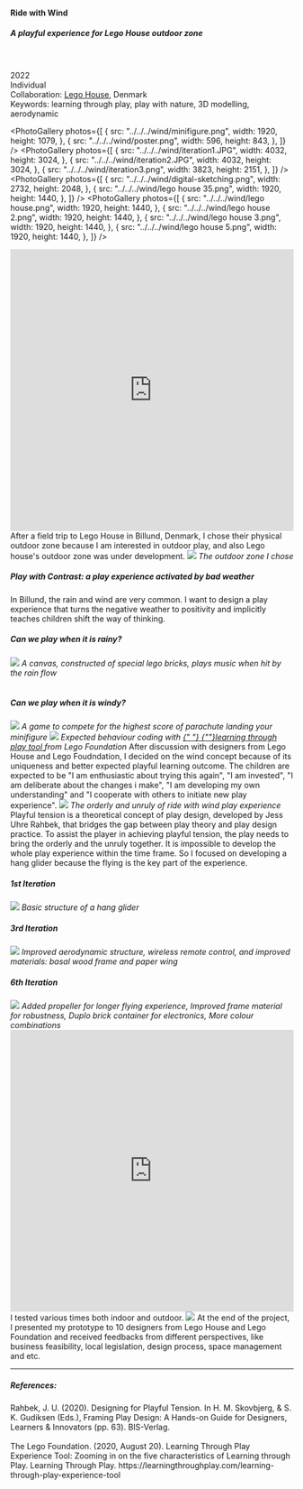 
<TextLayout>
  <h4>Ride with Wind</h4>
  <h5>A playful experience for Lego House outdoor zone</h5>
  <br />
  <br />
  2022 <br />
  Individual
  <br />
  Collaboration:
  <a href="https://legohouse.com/da-dk/"> Lego House</a>, Denmark
  <br />
  Keywords: learning through play, play with nature, 3D modelling, aerodynamic
</TextLayout>

<PhotoGallery
  photos={[
    {
      src: "../../../wind/minifigure.png",
      width: 1920,
      height: 1079,
    },
    {
      src: "../../../wind/poster.png",
      width: 596,
      height: 843,
    },
  ]}
/>
<PhotoGallery
  photos={[
    {
      src: "../../../wind/iteration1.JPG",
      width: 4032,
      height: 3024,
    },
    {
      src: "../../../wind/iteration2.JPG",
      width: 4032,
      height: 3024,
    },
    {
      src: "../../../wind/iteration3.png",
      width: 3823,
      height: 2151,
    },
  ]}
/>
<PhotoGallery
  photos={[
    {
      src: "../../../wind/digital-sketching.png",
      width: 2732,
      height: 2048,
    },
    {
      src: "../../../wind/lego house 35.png",
      width: 1920,
      height: 1440,
    },
  ]}
/>
<PhotoGallery
  photos={[
    {
      src: "../../../wind/lego house.png",
      width: 1920,
      height: 1440,
    },
    {
      src: "../../../wind/lego house 2.png",
      width: 1920,
      height: 1440,
    },
    {
      src: "../../../wind/lego house 3.png",
      width: 1920,
      height: 1440,
    },
    {
      src: "../../../wind/lego house 5.png",
      width: 1920,
      height: 1440,
    },
  ]}
/>
<iframe
  width="100%"
  height="500"
  src="https://www.youtube.com/embed/xWhQBq1fHEk"
  title="YouTube video player"
  frameborder="0"
  allow="accelerometer; autoplay; clipboard-write; encrypted-media; gyroscope; picture-in-picture; web-share"
  allowfullscreen
></iframe>

<TextLayout>
<Title>
  <h4>Introduction</h4>
</Title>

<Text>
  After a field trip to Lego House in Billund, Denmark, I chose their physical
  outdoor zone because I am interested in outdoor play, and also Lego house's
  outdoor zone was under development.
</Text>
<img src="../../../wind/whitezone.png" />
<i>The outdoor zone I chose</i>

<Title>
  <h4>Design Ideas</h4>
</Title>
<h5>Play with Contrast: a play experience activated by bad weather</h5>
<Text>
  In Billund, the rain and wind are very common. I want to design a play
  experience that turns the negative weather to positivity and implicitly
  teaches children shift the way of thinking.
</Text>

<h5>Can we play when it is rainy?</h5>
<img src="../../../wind/rain.png" />
<i>
  A canvas, constructed of special lego bricks, plays music when hit by the rain
  flow
</i>
<br />
<br />
<h5>Can we play when it is windy?</h5>
<img src="../../../wind/wind.png" />
<i>
  A game to compete for the highest score of parachute landing your minifigure
</i>

<Title>
  <h4>Play Theory: Learning through Play</h4>
</Title>
<img src="../../../wind/play-experience.png" />
<i>
  Expected behaviour coding with
  <a href="https://learningthroughplay.com/explore-the-research/the-scientific-case-for-learning-through-play">
    {" "}
    {""}learning through play tool
  </a> from Lego Foundation
</i>
<Text>
  After discussion with designers from Lego House and Lego Foudndation, I
  decided on the wind concept because of its uniqueness and better expected
  playful learning outcome. The children are expected to be "I am enthusiastic
  about trying this again", "I am invested", "I am deliberate about the changes
  i make", "I am developing my own understanding" and "I cooperate with others
  to initiate new play experience".
</Text>

<Title>
  <h4>Play Theory: Playful Tension</h4>
</Title>
<img src="../../../wind/tension.png" />
<i>The orderly and unruly of ride with wind play experience</i>
<Text>
  Playful tension is a theoretical concept of play design, developed by Jess
  Uhre Rahbek, that bridges the gap between play theory and play design
  practice. To assist the player in achieving playful tension, the play needs to
  bring the orderly and the unruly together.
</Text>

<Title>
  <h4>Hang Glider Design</h4>
</Title>
<Text>
  It is impossible to develop the whole play experience within the time frame.
  So I focused on developing a hang glider because the flying is the key part of
  the experience.
</Text>
<h5>1st Iteration</h5>
<img src="../../../wind/iteration1.JPG" />
<i>Basic structure of a hang glider</i>
<Text></Text>
<h5>3rd Iteration</h5>
<img src="../../../wind/iteration2.JPG" />
<i>
  Improved aerodynamic structure, wireless remote control, and improved
  materials: basal wood frame and paper wing
</i>
<Text></Text>
<h5>6th Iteration</h5>
<img src="../../../wind/iteration3.png" />
<i>
  Added propeller for longer flying experience, Improved frame material for
  robustness, Duplo brick container for electronics, More colour combinations
</i>

<Title>
  <h5>Testings with hang glider</h5>
</Title>
<iframe
  width="100%"
  height="500"
  src="https://www.youtube.com/embed/FpVJhRfmV2g"
  title="YouTube video player"
  frameborder="0"
  allow="accelerometer; autoplay; clipboard-write; encrypted-media; gyroscope; picture-in-picture; web-share"
  allowfullscreen
></iframe>
<Text>I tested various times both indoor and outdoor.</Text>

<Title>
  <h4>Demo and Feedback</h4>
  <h5>With Lego designers</h5>
</Title>
<img src="../../../wind/demo2.jpeg" />
<Text>
  At the end of the project, I presented my prototype to 10 designers from Lego
  House and Lego Foundation and received feedbacks from different perspectives,
  like business feasibility, local legislation, design process, space management
  and etc.
</Text>

<Gap margin={100} />
</TextLayout>

<hr />

##### References:

<div>
  Rahbek, J. U. (2020). Designing for Playful Tension. In H. M. Skovbjerg, & S.
  K. Gudiksen (Eds.), Framing Play Design: A Hands-on Guide for Designers,
  Learners & Innovators (pp. 63). BIS-Verlag.
</div>
<br />
<div>
  The Lego Foundation. (2020, August 20). Learning Through Play Experience Tool:
  Zooming in on the five characteristics of Learning through Play. Learning
  Through Play.
  https://learningthroughplay.com/learning-through-play-experience-tool
</div>
<br />
